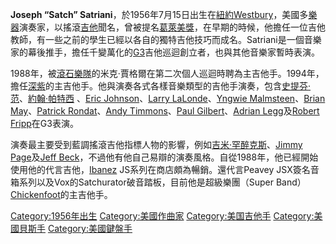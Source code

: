 {{blpunsourced|time=2020-05-13T07:57:56+00:00}}
{{expand language|1=en|page=Joe Satriani|time=2020-05-13T07:57:56+00:00}}
{{Infobox musical artist
|Name                =喬·沙翠亞尼
|Img                 =Joe Satriani 2005.jpg
|Img_capt            =Satriani live on February 4, 2005.
|Background          =solo_singer
|Alias               =Satch
|Born                ={{birth date and age|1956|07|15}}<br>[[Westbury,_New_York|Westbury, New York]]
|Genre               =[[樂器搖滾|樂器搖滾]], [[硬搖滾|硬搖滾]], [[重金屬l|重金屬l]]
|Instrument          =[[吉他|吉他]], [[貝斯|貝斯]], [[鍵盤|鍵盤]], [[歌手|歌手]], [[口琴|口琴]], [[斑鳩琴|斑鳩琴]], [[豎琴|豎琴]]
|Occupation          =[[音樂家|音樂家]], [[作曲家|作曲家]], [[結他手|結他手]]
|Years_active        =1978–present
|Label               =[[Sony_Records|Sony]], [[Epic_Records|Epic]], [[Relativity_Records|Relativity]]
|Associated_acts     =[[Mick_Jagger|Mick Jagger]], [[深紫|深紫]], [[史提芬·范|史提芬·范]], [[G3_(tour)|G3]], [[Sammy_Hagar|Sammy Hagar]], [[Chickenfoot_(band)|Chickenfoot]], [[Jason_Becker|Jason Becker]]
|URL                 =[http://www.satriani.com Official website]
|Notable_instruments =[[Ibanez_JS_Series|Ibanez Joe Satriani Signature model]]
}}

'''Joseph “Satch” Satriani'''，於1956年7月15日出生在[[紐約|紐約]]Westbury，美國多[[樂器|樂器]]演奏家，以搖滾[[吉他|吉他]]聞名，曾被提名[[葛萊美獎|葛萊美獎]]，在早期的時候，他擔任一位吉他教師，有一些之前的學生已經以各自的獨特吉他技巧而成名。Satriani是一個音樂家的幕後推手，擔任千變萬化的[[G3|G3]]吉他巡迴創立者，也與其他音樂家暫時表演。

1988年，被[[滾石樂隊|滾石樂隊]]的米克·賈格爾在第二次個人巡迴時聘為主吉他手。1994年，擔任[[深紫|深紫]]的主吉他手。他與演奏各式各樣音樂類型的吉他手演奏，包含[[史提芬·范|史提芬·范]]、[[約翰·帕特西|約翰·帕特西]] 、[[Eric_Johnson|Eric Johnson]]、[[Larry_LaLonde|Larry LaLonde]]、[[Yngwie_Malmsteen|Yngwie Malmsteen]]、[[Brian_May|Brian May]]、[[Patrick_Rondat|Patrick Rondat]]、[[Andy_Timmons|Andy Timmons]]、[[Paul_Gilbert|Paul Gilbert]]、[[Adrian_Legg|Adrian Legg]]及[[Robert_Fripp|Robert Fripp]]在G3表演。

演奏最主要受到藍調搖滾吉他指標人物的影響，例如[[吉米·罕醉克斯|吉米·罕醉克斯]]、[[Jimmy_Page|Jimmy Page]]及[[Jeff_Beck|Jeff Beck]]，不過他有他自己易辯的演奏風格。自從1988年，他已經開始使用他的代言吉他，[[Ibanez|Ibanez]] JS系列在商店頗為暢銷。還代言Peavey JSX簽名音箱系列以及Vox的Satchurator破音踏板，目前他是超級樂團（Super Band）[[Chickenfoot|Chickenfoot]]的主吉他手。

{{Authority control}}
[[Category:1956年出生|Category:1956年出生]]
[[Category:美國作曲家|Category:美國作曲家]]
[[Category:美国吉他手|Category:美国吉他手]]
[[Category:美國貝斯手|Category:美國貝斯手]]
[[Category:美國鍵盤手|Category:美國鍵盤手]]